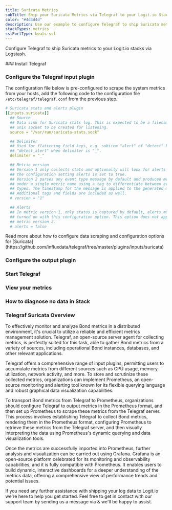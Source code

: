 ```yaml
---
title: Suricata Metrics
subTitle: Ship your Suricata Metrics via Telegraf to your Logit.io Stack
color: "#4d4d4d"
description: Use our example to configure Telegraf to ship Suricata metrics to your Logit.io stacks. Configure Telegraf to send Suricata metrics to Logstash or Elastic.
stackTypes: metrics
sslPortType: beats-ssl
---
```


Configure Telegraf to ship Suricata metrics to your Logit.io stacks via Logstash.

<Steps>
  ### Install Telegraf

  <InstallTelegraf />

  ### Configure the Telegraf input plugin

  The configuration file below is pre-configured to scrape the system metrics from your hosts, add the following code to the configuration file `/etc/telegraf/telegraf.conf` from the previous step.

  ```yaml copy
  # Suricata stats and alerts plugin
  [[inputs.suricata]]
    ## Source
    ## Data sink for Suricata stats log. This is expected to be a filename of a
    ## unix socket to be created for listening.
    source = "/var/run/suricata-stats.sock"

    ## Delimiter
    ## Used for flattening field keys, e.g. subitem "alert" of "detect" becomes
    ## "detect_alert" when delimiter is "_".
    delimiter = "_"

    ## Metric version
    ## Version 1 only collects stats and optionally will look for alerts if
    ## the configuration setting alerts is set to true.
    ## Version 2 parses any event type message by default and produced metrics
    ## under a single metric name using a tag to differentiate between event
    ## types. The timestamp for the message is applied to the generated metric.
    ## Additional tags and fields are included as well.
    # version = "1"

    ## Alerts
    ## In metric version 1, only status is captured by default, alerts must be
    ## turned on with this configuration option. This option does not apply for
    ## metric version 2.
    # alerts = false
  ```

  <Callout type="info">
    Read more about how to configure data scraping and configuration options for [Suricata](https://github.com/influxdata/telegraf/tree/master/plugins/inputs/suricata)
  </Callout>

  ### Configure the output plugin

  <TelegrafOutputPlugin />

  ### Start Telegraf

  <StartTelegraf />

  ### View your metrics
  <LaunchStack source="Suricata_Metrics_via_Telegraf" utmMedium="metrics" utmCampaign="telegraf-Suricata-metrics" />

  ### How to diagnose no data in Stack

  <DiagnoseNoData />

</Steps>

### Telegraf Suricata Overview

To effectively monitor and analyze Bond metrics in a distributed environment, it's crucial to utilize a 
reliable and efficient metrics management solution. Telegraf, an open-source server agent for collecting 
metrics, is perfectly suited for this task, able to gather Bond metrics from a variety of sources, 
including operational Bond instances, databases, and other relevant applications.

Telegraf offers a comprehensive range of input plugins, permitting users to accumulate metrics from 
different sources such as CPU usage, memory utilization, network activity, and more. To store and 
scrutinize these collected metrics, organizations can implement Prometheus, an open-source monitoring 
and alerting tool known for its flexible querying language and robust graphical data visualization capabilities.

To transport Bond metrics from Telegraf to Prometheus, organizations should configure Telegraf to 
output metrics in the Prometheus format, and then set up Prometheus to scrape these metrics from the 
Telegraf server. This process involves establishing Telegraf to collect Bond metrics, rendering them 
in the Prometheus format, configuring Prometheus to retrieve these metrics from the Telegraf server, 
and then visually interpreting the data using Prometheus's dynamic querying and data visualization tools.

Once the metrics are successfully imported into Prometheus, further analysis and visualization can be 
carried out using Grafana. Grafana is an open-source platform celebrated for its monitoring and 
observability capabilities, and it is fully compatible with Prometheus. It enables users to build dynamic, 
interactive dashboards for a deeper understanding of the metrics data, offering a comprehensive view of performance trends and potential issues.

If you need any further assistance with shipping your log data to Logit.io we're here to help you get started. 
Feel free to get in contact with our support team by sending us a message via <IntercomButton text="live chat" /> 
& we'll be happy to assist.